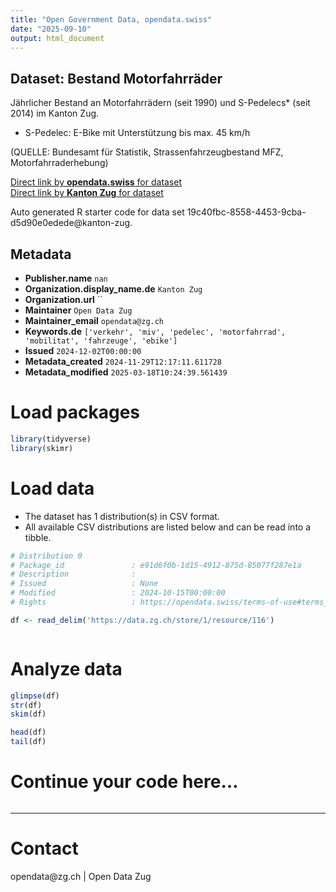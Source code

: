 ```yaml
---
title: "Open Government Data, opendata.swiss"
date: "2025-09-10"
output: html_document
---
```


## Dataset: Bestand Motorfahrräder

Jährlicher Bestand an Motorfahrrädern (seit 1990) und S-Pedelecs* (seit 2014) im Kanton Zug.

* S-Pedelec: E-Bike mit Unterstützung bis max. 45 km/h

(QUELLE: Bundesamt für Statistik, Strassenfahrzeugbestand MFZ, Motorfahrraderhebung)

[Direct link by **opendata.swiss** for dataset](https://opendata.swiss/de/dataset/bestand-motorfahrrader)<br>
[Direct link by **Kanton Zug** for dataset](https://www.zg.ch/behoerden/gesundheitsdirektion/statistikfachstelle/themen/11-mobilitaet-und-verkehr/fahrzeuge)

Auto generated R starter code for data set 19c40fbc-8558-4453-9cba-d5d90e0edede@kanton-zug.

## Metadata

- **Publisher.name** `nan`
- **Organization.display_name.de** `Kanton Zug`
- **Organization.url** ``
- **Maintainer** `Open Data Zug`
- **Maintainer_email** `opendata@zg.ch`
- **Keywords.de** `['verkehr', 'miv', 'pedelec', 'motorfahrrad', 'mobilitat', 'fahrzeuge', 'ebike']`
- **Issued** `2024-12-02T00:00:00`
- **Metadata_created** `2024-11-29T12:17:11.611728`
- **Metadata_modified** `2025-03-18T10:24:39.561439`


# Load packages

```r

library(tidyverse)
library(skimr)

```

# Load data

-   The dataset has 1 distribution(s) in CSV format.
-   All available CSV distributions are listed below and can be read into a tibble.

```r

# Distribution 0
# Package_id               : e91d6f0b-1d15-4912-875d-85077f287e1a
# Description              : 
# Issued                   : None
# Modified                 : 2024-10-15T00:00:00
# Rights                   : https://opendata.swiss/terms-of-use#terms_by

df <- read_delim('https://data.zg.ch/store/1/resource/116')



```

# Analyze data

```r

glimpse(df)
str(df)
skim(df)

head(df)
tail(df)

```

# Continue your code here...

```r

```

------------------------------------------------------------------------

# Contact

opendata@zg.ch | Open Data Zug
